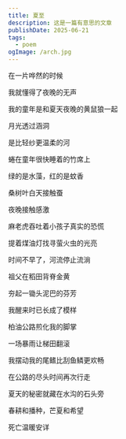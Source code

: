 ```yaml
---
title: 夏至
description: 这是一篇有意思的文章
publishDate: 2025-06-21
tags:
  - poem
ogImage: /arch.jpg
---
```



<MusicPlayer netease="22693802" />

在一片哗然的时候

我就懂得了夜晚的无声

我的童年是和夏天夜晚的黄鼠狼一起

月光透过涵洞

是比轻纱更温柔的河

蜷在童年很快睡着的竹席上

绿的是水藻，红的是蚊香

桑树叶白天接触蚕

夜晚接触感激

麻老虎吞吐着小孩子真实的恐慌

提着煤油灯找寻萤火虫的光亮

时间不早了，河流停止流淌

祖父在稻田背脊金黄

夯起一锄头泥巴的芬芳

我醒来时已长成了模样

柏油公路煎化我的脚掌

一场暴雨让梯田翻滚

我摆动我的尾鳍比刮鱼鳞更欢畅

在公路的尽头时间再次行走

夏天的秘密就藏在水沟的石头旁

春耕和播种，芒夏和希望

死亡温暖安详



